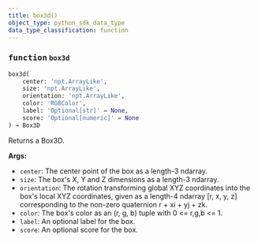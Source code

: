 ```yaml
---
title: box3d()
object_type: python_sdk_data_type
data_type_classification: function
---
```


<Card title="View the source code" href="https://github.com/wandb/wandb/blob/main/wandb/sdk/data_types/object_3d.py" icon="github"/>




### <kbd>function</kbd> `box3d`

```python
box3d(
    center: 'npt.ArrayLike',
    size: 'npt.ArrayLike',
    orientation: 'npt.ArrayLike',
    color: 'RGBColor',
    label: 'Optional[str]' = None,
    score: 'Optional[numeric]' = None
) → Box3D
```

Returns a Box3D. 



**Args:**
 
 - `center`:  The center point of the box as a length-3 ndarray. 
 - `size`:  The box's X, Y and Z dimensions as a length-3 ndarray. 
 - `orientation`:  The rotation transforming global XYZ coordinates  into the box's local XYZ coordinates, given as a length-4  ndarray [r, x, y, z] corresponding to the non-zero quaternion  r + xi + yj + zk. 
 - `color`:  The box's color as an (r, g, b) tuple with 0 \<= r,g,b \<= 1. 
 - `label`:  An optional label for the box. 
 - `score`:  An optional score for the box. 
